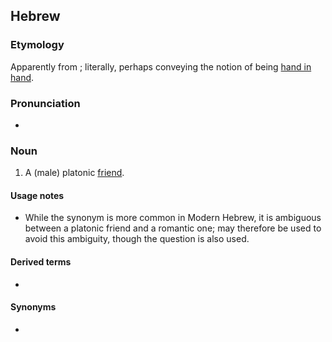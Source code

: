 ==Hebrew==

===Etymology===
Apparently from {{m|he|יָד||hand|sc=Hebr|tr=yad}}; literally, perhaps conveying the notion of being [[hand in hand]].

===Pronunciation===
* {{a|Modern Israeli}} {{IPA|/jaˈdid/|lang=he}}

===Noun===
{{he-noun|wv=יָדִיד|tr=yadíd|g=m|cons=יְדִיד|pl=יְדִידִים|plcons=יְדִידֵי|f=יְדִידָה|pat=קָטִיל}}

# A (male) platonic [[friend]].

====Usage notes====
* While the synonym {{m|he|חָבֵר|tr=khavér}} is more common in Modern Hebrew, it is ambiguous between a platonic friend and a romantic one; {{m|he|יָדִיד}} may therefore be used to avoid this ambiguity, though the question {{l|he||חבר חבר או רק חבר?|tr=khaver khaver o rak khaver?|gloss=boyfriend-friend or just friend?}} is also used.

====Derived terms====
* {{l|he|יָזִיז|tr=yazíz}}

====Synonyms====
* {{sense|friend}} {{l|he|חָבֵר|tr=khavér|g=m}}